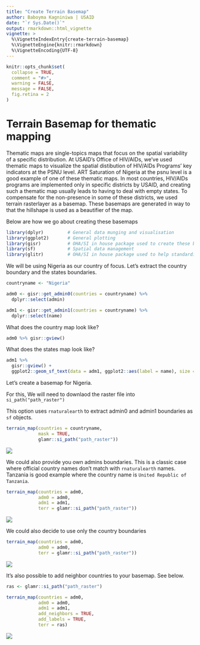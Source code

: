 ```yaml
---
title: "Create Terrain Basemap"
author: Baboyma Kagniniwa | USAID
date: "`r Sys.Date()`"
output: rmarkdown::html_vignette
vignette: >
  %\VignetteIndexEntry{create-terrain-basemap}
  %\VignetteEngine{knitr::rmarkdown}
  %\VignetteEncoding{UTF-8}
---
```


```r
knitr::opts_chunk$set(
  collapse = TRUE,
  comment = "#>",
  warning = FALSE,
  message = FALSE,
  fig.retina = 2
)
```


# Terrain Basemap for thematic mapping

Thematic maps are single-topics maps that focus on the spatial variability of a specific distribution. At USAID's Office of HIV/AIDs, we've used thematic maps to visualize the spatial distibution of HIV/AIDs Programs' key indicators at the PSNU level. ART Saturation of Nigeria at the psnu level is a good example of one of these thematic maps. In most countries, HIV/AIDs programs are implemented only in specific districts by USAID, and creating such a thematic map usually leads to having to deal with empty states. To compensate for the non-presence in some of these districts, we used terrain rasterlayer as a basemap. These basemaps are generated in way to that the hillshape is used as a beautifier of the map.

Below are how we go about creating these basemaps

```r
library(dplyr)         # General data munging and visualisation
library(ggplot2)       # General plotting
library(gisr)          # OHA/SI in house package used to create these basemap
library(sf)            # Spatial data management
library(glitr)         # OHA/SI in house package used to help standardize viz
```

We will be using Nigeria as our country of focus. Let's extract the country boundary and the states boundaries.

```r

countryname <- "Nigeria"

adm0 <- gisr::get_admin0(countries = countryname) %>% 
  dplyr::select(admin)

adm1 <- gisr::get_admin1(countries = countryname) %>% 
  dplyr::select(name)

```

What does the country map look like?

```r
adm0 %>% gisr::gview()
```

What does the states map look like?

```r
adm1 %>% 
  gisr::gview() + 
  ggplot2::geom_sf_text(data = adm1, ggplot2::aes(label = name), size = 3)
```

Let's create a basemap for Nigeria. 

For this, We will need to downlaod the raster file into `si_path("path_raster")`

This option uses `rnaturalearth` to extract admin0 and admin1 boundaries as `sf` objects.

```r
terrain_map(countries = countryname, 
            mask = TRUE,
            glamr::si_path("path_raster"))
```
![](../docs/articles/create-terrain-basemap_files/figure-html/basemap-with-admin.png)

We could also provide you own admins boundaries. This is a classic case where official country names don't match with `rnaturalearth` names. Tanzania is good example where the country name is `United Republic of Tanzania`.

```r
terrain_map(countries = adm0,
            adm0 = adm0,
            adm1 = adm1,
            terr = glamr::si_path("path_raster"))
```

![](../docs/articles/create-terrain-basemap_files/figure-html/basemap-with-admin.png)

We could also decide to use only the country boundaries

```r
terrain_map(countries = adm0,
            adm0 = adm0,
            terr = glamr::si_path("path_raster"))
```

![](../docs/articles/create-terrain-basemap_files/figure-html/basemap-with-no-admin.png)


It's also possible to add neighbor countries to your basemap. See below.

```r
ras <- glamr::si_path("path_raster")

terrain_map(countries = adm0,
            adm0 = adm0,
            adm1 = adm1,
            add_neighbors = TRUE,
            add_labels = TRUE,
            terr = ras)
```

![](../docs/articles/create-terrain-basemap_files/figure-html/basemap-with-neighbors.png)